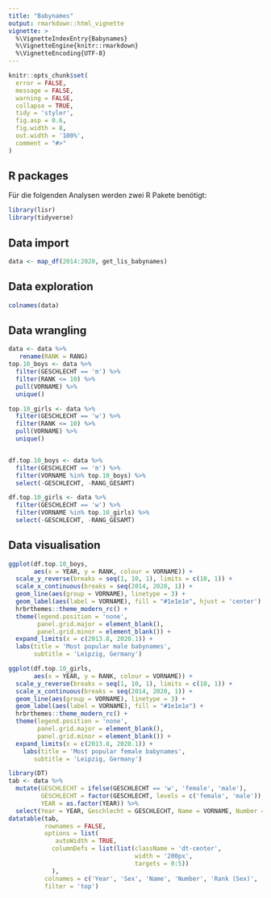 ```yaml
---
title: "Babynames"
output: rmarkdown::html_vignette
vignette: >
  %\VignetteIndexEntry{Babynames}
  %\VignetteEngine{knitr::rmarkdown}
  %\VignetteEncoding{UTF-8}
---
```


```r
knitr::opts_chunk$set(
  error = FALSE,
  message = FALSE,
  warning = FALSE,
  collapse = TRUE,
  tidy = 'styler',
  fig.asp = 0.6,
  fig.width = 8,
  out.width = '100%',
  comment = "#>"
)
```

## R packages

Für die folgenden Analysen werden zwei R Pakete benötigt:

```r
library(lisr)
library(tidyverse)
```

## Data import

```r
data <- map_df(2014:2020, get_lis_babynames) 
```

## Data exploration

```r
colnames(data)
```

## Data wrangling

```r

data <- data %>% 
   rename(RANK = RANG)
top.10_boys <- data %>%
  filter(GESCHLECHT == 'm') %>%
  filter(RANK <= 10) %>%
  pull(VORNAME) %>%
  unique()

top.10_girls <- data %>%
  filter(GESCHLECHT == 'w') %>%
  filter(RANK <= 10) %>%
  pull(VORNAME) %>%
  unique()


df.top.10_boys <- data %>%
  filter(GESCHLECHT == 'm') %>%
  filter(VORNAME %in% top.10_boys) %>%
  select(-GESCHLECHT, -RANG_GESAMT)

df.top.10_girls <- data %>%
  filter(GESCHLECHT == 'w') %>%
  filter(VORNAME %in% top.10_girls) %>%
  select(-GESCHLECHT, -RANG_GESAMT)
```


## Data visualisation

```r
ggplot(df.top.10_boys,
       aes(x = YEAR, y = RANK, colour = VORNAME)) +
  scale_y_reverse(breaks = seq(1, 10, 1), limits = c(10, 1)) +
  scale_x_continuous(breaks = seq(2014, 2020, 1)) +
  geom_line(aes(group = VORNAME), linetype = 3) +
  geom_label(aes(label = VORNAME), fill = "#1e1e1e", hjust = 'center') +
  hrbrthemes::theme_modern_rc() +
  theme(legend.position = 'none',
        panel.grid.major = element_blank(),
        panel.grid.minor = element_blank()) +
  expand_limits(x = c(2013.8, 2020.1)) +
  labs(title = 'Most popular male babynames',
       subtitle = 'Leipzig, Germany')

```

```r
ggplot(df.top.10_girls,
       aes(x = YEAR, y = RANK, colour = VORNAME)) +
  scale_y_reverse(breaks = seq(1, 10, 1), limits = c(10, 1)) +
  scale_x_continuous(breaks = seq(2014, 2020, 1)) +
  geom_line(aes(group = VORNAME), linetype = 3) +
  geom_label(aes(label = VORNAME), fill = "#1e1e1e") +
  hrbrthemes::theme_modern_rc() +
  theme(legend.position = 'none',
        panel.grid.major = element_blank(),
        panel.grid.minor = element_blank()) +
  expand_limits(x = c(2013.8, 2020.1)) +
    labs(title = 'Most popular female babynames',
       subtitle = 'Leipzig, Germany')
```


```r
library(DT)
tab <- data %>% 
  mutate(GESCHLECHT = ifelse(GESCHLECHT == 'w', 'female', 'male'),
         GESCHLECHT = factor(GESCHLECHT, levels = c('female', 'male')),
         YEAR = as.factor(YEAR)) %>% 
  select(Year = YEAR, Geschlecht = GESCHLECHT, Name = VORNAME, Number = ANZAHL, Rank_Sex = RANK, Rank_Total = RANG_GESAMT) %>%   arrange(Year, Rank_Total) 
datatable(tab,
          rownames = FALSE,
          options = list(
             autoWidth = TRUE,
            columnDefs = list(list(className = 'dt-center', 
                                   width = '200px',
                                   targets = 0:5))
            ),
          colnames = c('Year', 'Sex', 'Name', 'Number', 'Rank (Sex)', 'Rank (Total)'),
          filter = 'top')
```

